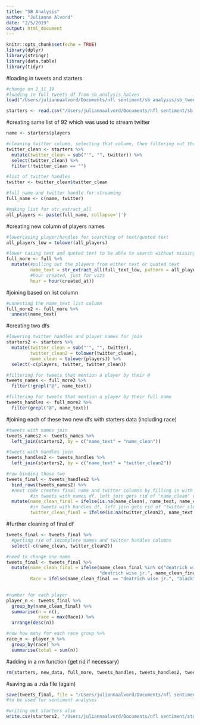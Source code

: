 ```yaml
---
title: "SB Analysis"
author: "Julianna Alvord"
date: "2/5/2019"
output: html_document
---
```


```r
knitr::opts_chunk$set(echo = TRUE)
library(dplyr)
library(stringr)
library(data.table)
library(tidyr)
```

#loading in tweets and starters
```r
#change on 2_11_19
#loading in full tweets df from sb_analysis_halves
load("/Users/juliannaalvord/Documents/nfl sentiment/sb analysis/sb_tweets_full.rda")

starters <- read.csv("/Users/juliannaalvord/Documents/nfl sentiment/sb analysis/sb_starters.csv", stringsAsFactors = FALSE)
```

#creating same list of 92 which was used to stream twitter
```r
name <- starters$players

#cleaning twitter column, selecting that column, then filtering out those without twitter handle
twitter_clean <- starters %>%
  mutate(twitter_clean = sub("'", "", twitter)) %>%
  select(twitter_clean) %>%
  filter(!twitter_clean == "")

#list of twitter handles
twitter <- twitter_clean$twitter_clean

#full name and twitter handle for streaming
full_name <- c(name, twitter)

#making list for str_extract_all
all_players <- paste(full_name, collapse='|')
```


#creating new column of players names
```r
#lowercasing player/handles for searching of text/quoted text
all_players_low = tolower(all_players)

#lower casing text and quoted text to be able to search without missing any players
full_more <- full %>%
  mutate(#pulling out the players from either text or quoted text
         name_text = str_extract_all(full_text_low, pattern = all_players_low),
         #hour created, just for vizs
         hour = hour(created_at))
```

#joining based on list column
```r
#unnesting the name_text list column
full_more2 <- full_more %>%
  unnest(name_text)
```

#creating two dfs
```r
#lowering twitter handles and player names for join
starters2 <- starters %>%
  mutate(twitter_clean = sub("'", "", twitter),
         twitter_clean2 = tolower(twitter_clean),
         name_clean = tolower(players)) %>%
  select(-c(players, twitter, twitter_clean))

#filtering for tweets that mention a player by their @
tweets_names <- full_more2 %>%
  filter(!grepl("@", name_text))

#filtering for tweets that mention a player by their full name
tweets_handles <- full_more2 %>%
  filter(grepl("@", name_text))
```

#joining each of these two new dfs with starters data (including race)
```r
#tweets with names join
tweets_names2 <- tweets_names %>%
  left_join(starters2, by = c("name_text" = "name_clean"))

#tweets with handles join
tweets_handles2 <- tweets_handles %>%
  left_join(starters2, by = c("name_text" = "twitter_clean2"))

#row binding those two
tweets_final <- tweets_handles2 %>%
  bind_rows(tweets_names2) %>%
  #next code creates final name and twitter columns by filling in with name_text (what was joined on)
         #in tweets with names df, left join gets rid of "name_clean" col
  mutate(name_clean_final = ifelse(is.na(name_clean), name_text, name_clean),
         #in tweets with handles df, left join gets rid of "twitter_clean2" col
         twitter_clean_final = ifelse(is.na(twitter_clean2), name_text, twitter_clean2))
```

#further cleaning of final df
```r
tweets_final <- tweets_final %>%
  #getting rid of incomplete names and twitter handles columns
  select(-c(name_clean, twitter_clean2))

#need to change one name 
tweets_final <- tweets_final %>%
  mutate(name_clean_final = ifelse(name_clean_final %in% c("deatrich wise jr ", "deatrich wise jr,"), 
                                   "deatrich wise jr.", name_clean_final),
         Race = ifelse(name_clean_final == "deatrich wise jr.", "black", Race))
  

#number for each player
player_n <- tweets_final %>%
  group_by(name_clean_final) %>%
  summarise(n = n(),
            race = max(Race)) %>%
  arrange(desc(n))

#now how many for each race group %>%
race_n <- player_n %>%
  group_by(race) %>%
  summarise(total = sum(n))
```

#adding in a rm function (get rid if necessary)
```r
rm(starters, new_data, full_more, tweets_handles, tweets_handles2, tweets_names, tweets_names2, player_n, race_n, full, full_more2)
```



#saving as a .rda file (again)
```r
save(tweets_final, file = "/Users/juliannaalvord/Documents/nfl sentiment/unnest_tweets_final.rda")
#to be used for sentiment analyses

#writing out starters also
write.csv(starters2, "/Users/juliannaalvord/Documents/nfl sentiment/starters2.csv", row.names = FALSE)
```

